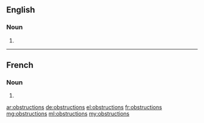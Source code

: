 ==English==

===Noun===
{{head|en|plural}}

# {{plural of|obstruction|lang=en}}

----

==French==

===Noun===
{{head|fr|plural|g=f-p}}

# {{plural of|obstruction|lang=fr}}

[[ar:obstructions]]
[[de:obstructions]]
[[el:obstructions]]
[[fr:obstructions]]
[[mg:obstructions]]
[[ml:obstructions]]
[[my:obstructions]]